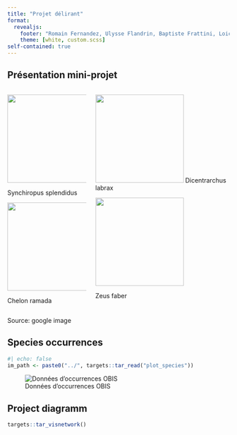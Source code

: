 ```yaml
---
title: "Projet délirant"
format:
  revealjs: 
    footer: "Romain Fernandez, Ulysse Flandrin, Baptiste Frattini, Loic Sanchez"
    theme: [white, custom.scss]
self-contained: true
---
```


## Présentation mini-projet

:::: {.columns}

::: {.column}

![](images/synchiropus-splendidus.jpeg){height="200"}

[Synchiropus splendidus]{.small}

![](images/chelon-ramada.jpeg){height="200"}

[Chelon ramada]{.small}

:::

::: {.column}

![](images/Dicentrarchus-labrax.jpeg){height="200"}
[Dicentrarchus labrax]{.small}

![](images/Zeus-faber.jpeg){height="200"}

[Zeus faber]{.small}

:::


::::

::: footer
Source: google image
:::



## Species occurrences

```r
#| echo: false
im_path <- paste0("../", targets::tar_read("plot_species"))
```


![Données d'occurrences OBIS](`r im_path`)  


## Project diagramm

```r
targets::tar_visnetwork()
```
